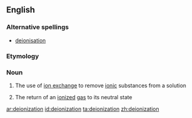 ==English==

===Alternative spellings===
* [[deionisation]]

===Etymology===
{{suffix|deionize|ation}}

===Noun===
{{en-noun|-}}

# {{chemistry}} The use of [[ion exchange]] to remove [[ionic]] substances from a solution
# {{chemistry}} The return of an [[ionized]] [[gas]] to its neutral state

[[ar:deionization]]
[[id:deionization]]
[[ta:deionization]]
[[zh:deionization]]